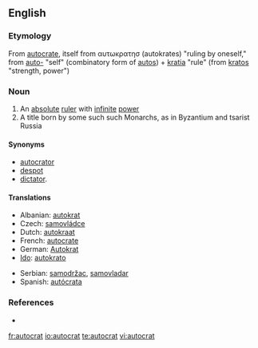 ==English==

===Etymology===
From {{F.}} [[autocrate]], itself from {{Gk.}} αυτωκρατησ (autokrates) "ruling by oneself," from [[auto-]] "self" (combinatory form of [[autos]]) + [[kratia]] "rule" (from [[kratos]] "strength, power")

===Noun===
{{en-noun}}

# An [[absolute]] [[ruler]] with [[infinite]] [[power]]
# A title born by some such such Monarchs, as in Byzantium and tsarist Russia

====Synonyms====
* [[autocrator]]
* [[despot]]
* [[dictator]].

====Translations====
{{trans-top|ruler with absolute power}}
*Albanian: [[autokrat]] {{m}}
*Czech: [[samovládce]] {{m}}
*Dutch: [[autokraat]] {{m}}
*French: [[autocrate]] {{m}}
*German: [[Autokrat]] {{m}} 
*[[Ido]]: [[autokrato]]
{{trans-mid}}
*Serbian: [[samodržac]], [[samovladar]]
*Spanish: [[autócrata]] {{m}}
{{trans-bottom}}

===References===
*{{R:Online Etymology Dictionary}}

[[fr:autocrat]]
[[io:autocrat]]
[[te:autocrat]]
[[vi:autocrat]]